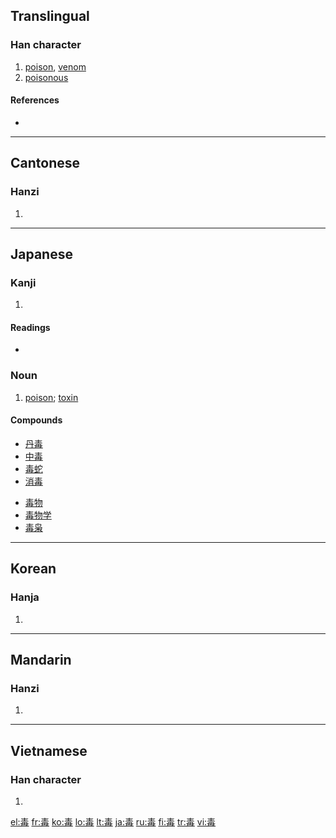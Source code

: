 ==Translingual==

===Han character===
{{Han char|rn=80|rad=毋|as=04|sn=8|four=5050<sub>7</sub>|canj=手一田卜戈 (QMWYI)}}

# [[poison]], [[venom]]
# [[poisonous]]

====References====
* {{Han ref|kx=0589.060|dkj=16730|dj=0981.080|hdz=42382.050|uh=6BD2|ud=27602|bh=AC72|bd=44146}}

----

==Cantonese==

===Hanzi===
{{yue-hanzi|jyut=|y=duk6}}

# {{defn|Cantonese|sort=毋04}}

----

==Japanese==

===Kanji===
{{ja-kanji|grade=4|rs=毋04}}

# {{defn|Japanese}}

====Readings====
* {{ja-readings|on=[[どく]] (doku), [[とく]] (toku)|kun=[[そこなう]] (sokonau), [[わるい]] (warui)}}

===Noun===
{{ja-noun|k|hira=どく|rom=doku|hidx=とく'}}

# [[poison]]; [[toxin]]

====Compounds====
{{top2}}
* [[丹毒]]
* [[中毒]]
* [[毒蛇]]
* [[消毒]]
{{mid2}}
* [[毒物]]
* [[毒物学]]
* [[毒枭]]
{{bottom}}

----

==Korean==

===Hanja===
{{ko-hanja|hangeul=독|eumhun=|rv=dok|mr=tok|y=tok}}

# {{defn|Korean|sort=毋04}}

----

==Mandarin==

===Hanzi===
{{cmn-hanzi|pin=[[dài]] ([[dai4]]), [[dú]] ([[du2]])|wg=tai<sup>4</sup>, tu<sup>2</sup>}}

# {{defn|Mandarin|sort=毋04}}

----

==Vietnamese==

===Han character===
{{vi-hantu|[[độc]], [[nọc]]|rs=毋04}}

# {{defn|Vietnamese|sort=毋04}}

[[el:毒]]
[[fr:毒]]
[[ko:毒]]
[[lo:毒]]
[[lt:毒]]
[[ja:毒]]
[[ru:毒]]
[[fi:毒]]
[[tr:毒]]
[[vi:毒]]